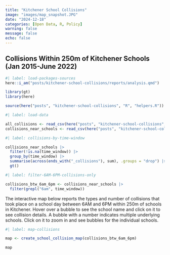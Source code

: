 ```yaml
---
title: "Kitchener School Collisions"
image: "images/map_snapshot.JPG"
date: "2024-12-18"
categories: [Open Data, R, Policy]
warning: false
message: false
echo: false
---
```


## Collisions Within 250m of Kitchener Schools (Jan 2015-June 2022)

```r
#| label: load-packages-sources
here::i_am("posts/kitchener-school-collisions/reports/analysis.qmd")

library(gt)
library(here)

source(here("posts", "kitchener-school-collisions", "R", "helpers.R"))
```

```r
#| label: load-data

all_collisions <- read_csv(here("posts", "kitchener-school-collisions", "data", "collisions_with_proximity_to_schools.csv"))
collisions_near_schools <- read_csv(here("posts", "kitchener-school-collisions", "data", "schools_collision_summary.csv"))
```

```r
#| label: collisions-by-time-window

collisions_near_schools |> 
  filter(!is.na(time_window)) |> 
  group_by(time_window) |> 
  summarise(across(ends_with("_collisions"), sum), .groups = "drop") |> 
  gt()

```

```r
#| label: filter-6AM-6PM-collisions-only

collisions_btw_6am_6pm <- collisions_near_schools |> 
  filter(grepl("6am", time_window))
```

The interactive map below reports the types and number of collisions that took place on a school day between 6AM and 6PM within 250m of schools in Kitchener. Hover over a bubble to see the school name and click on it to see collision details. A bubble with a number indicates multiple underlying schools. Click on it to zoom in and see bubbles for the individual schools.

```r
#| label: map-collisions

map <- create_school_collision_map(collisions_btw_6am_6pm)

map
```
